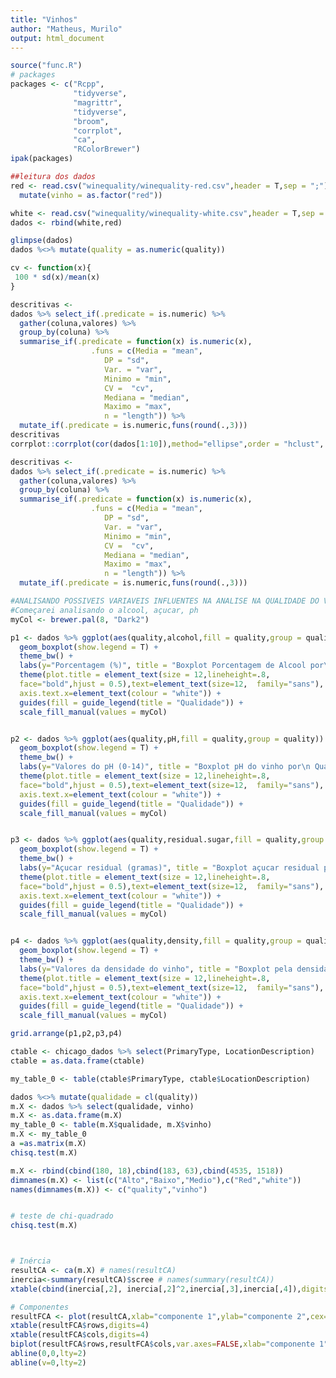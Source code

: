 ```yaml
---
title: "Vinhos"
author: "Matheus, Murilo"
output: html_document
---
```


```r
source("func.R")
# packages
packages <- c("Rcpp",
              "tidyverse",
              "magrittr",
              "tidyverse",
              "broom",
              "corrplot",
              "ca",
              "RColorBrewer")
ipak(packages)

```

```r
##leitura dos dados
red <- read.csv("winequality/winequality-red.csv",header = T,sep = ";") %>% 
  mutate(vinho = as.factor("red"))

white <- read.csv("winequality/winequality-white.csv",header = T,sep = ";") %>% mutate(vinho =as.factor("white"))
dados <- rbind(white,red)

```

```r
glimpse(dados)
dados %<>% mutate(quality = as.numeric(quality))

cv <- function(x){
 100 * sd(x)/mean(x)
}

descritivas <- 
dados %>% select_if(.predicate = is.numeric) %>% 
  gather(coluna,valores) %>% 
  group_by(coluna) %>% 
  summarise_if(.predicate = function(x) is.numeric(x),
                  .funs = c(Media = "mean",
                     DP = "sd",
                     Var. = "var",
                     Minimo = "min",
                     CV =  "cv",
                     Mediana = "median",
                     Maximo = "max",
                     n = "length")) %>% 
  mutate_if(.predicate = is.numeric,funs(round(.,3)))
descritivas
corrplot::corrplot(cor(dados[1:10]),method="ellipse",order = "hclust", addrect=NULL)
```


```r

descritivas <- 
dados %>% select_if(.predicate = is.numeric) %>% 
  gather(coluna,valores) %>% 
  group_by(coluna) %>% 
  summarise_if(.predicate = function(x) is.numeric(x),
                  .funs = c(Media = "mean",
                     DP = "sd",
                     Var. = "var",
                     Minimo = "min",
                     CV =  "cv",
                     Mediana = "median",
                     Maximo = "max",
                     n = "length")) %>% 
  mutate_if(.predicate = is.numeric,funs(round(.,3)))

```


```r
#ANALISANDO POSSIVEIS VARIAVEIS INFLUENTES NA ANALISE NA QUALIDADE DO VINHO
#Começarei analisando o alcool, açucar, ph
myCol <- brewer.pal(8, "Dark2")

p1 <- dados %>% ggplot(aes(quality,alcohol,fill = quality,group = quality)) +
  geom_boxplot(show.legend = T) +
  theme_bw() +
  labs(y="Porcentagem (%)", title = "Boxplot Porcentagem de Alcool por\n Qualidade") +
  theme(plot.title = element_text(size = 12,lineheight=.8,  
  face="bold",hjust = 0.5),text=element_text(size=12,  family="sans"),
  axis.text.x=element_text(colour = "white")) +
  guides(fill = guide_legend(title = "Qualidade")) +
  scale_fill_manual(values = myCol) 


p2 <- dados %>% ggplot(aes(quality,pH,fill = quality,group = quality)) +
  geom_boxplot(show.legend = T) +
  theme_bw() +
  labs(y="Valores do pH (0-14)", title = "Boxplot pH do vinho por\n Qualidade") +
  theme(plot.title = element_text(size = 12,lineheight=.8,  
  face="bold",hjust = 0.5),text=element_text(size=12,  family="sans"),
  axis.text.x=element_text(colour = "white")) +
  guides(fill = guide_legend(title = "Qualidade")) +
  scale_fill_manual(values = myCol) 


p3 <- dados %>% ggplot(aes(quality,residual.sugar,fill = quality,group = quality)) +
  geom_boxplot(show.legend = T) +
  theme_bw() +
  labs(y="Açucar residual (gramas)", title = "Boxplot açucar residual por\n Qualidade") +
  theme(plot.title = element_text(size = 12,lineheight=.8,  
  face="bold",hjust = 0.5),text=element_text(size=12,  family="sans"),
  axis.text.x=element_text(colour = "white")) +
  guides(fill = guide_legend(title = "Qualidade")) +
  scale_fill_manual(values = myCol) 


p4 <- dados %>% ggplot(aes(quality,density,fill = quality,group = quality)) +
  geom_boxplot(show.legend = T) +
  theme_bw() +
  labs(y="Valores da densidade do vinho", title = "Boxplot pela densidade do vinho por\n Qualidade") +
  theme(plot.title = element_text(size = 12,lineheight=.8,  
  face="bold",hjust = 0.5),text=element_text(size=12,  family="sans"),
  axis.text.x=element_text(colour = "white")) +
  guides(fill = guide_legend(title = "Qualidade")) +
  scale_fill_manual(values = myCol) 

grid.arrange(p1,p2,p3,p4)
```



























```r


ctable <- chicago_dados %>% select(PrimaryType, LocationDescription)
ctable = as.data.frame(ctable)

my_table_0 <- table(ctable$PrimaryType, ctable$LocationDescription)

dados %<>% mutate(qualidade = cl(quality))
m.X <- dados %>% select(qualidade, vinho) 
m.X <- as.data.frame(m.X)
my_table_0 <- table(m.X$qualidade, m.X$vinho)
m.X <- my_table_0
a =as.matrix(m.X)
chisq.test(m.X)

m.X <- rbind(cbind(180, 18),cbind(183, 63),cbind(4535, 1518))
dimnames(m.X) <- list(c("Alto","Baixo","Medio"),c("Red","white"))
names(dimnames(m.X)) <- c("quality","vinho")


# teste de chi-quadrado
chisq.test(m.X)



# Inércia
resultCA <- ca(m.X) # names(resultCA)
inercia<-summary(resultCA)$scree # names(summary(resultCA))
xtable(cbind(inercia[,2], inercia[,2]^2,inercia[,3],inercia[,4]),digits=4)

# Componentes
resultFCA <- plot(resultCA,xlab="componente 1",ylab="componente 2",cex=1.2)
xtable(resultFCA$rows,digits=4)
xtable(resultFCA$cols,digits=4)
biplot(resultFCA$rows,resultFCA$cols,var.axes=FALSE,xlab="componente 1", ylab="componente 2",cex=1.2,xlim=c(-0.9,0.5))
abline(0,0,lty=2)
abline(v=0,lty=2)

```


